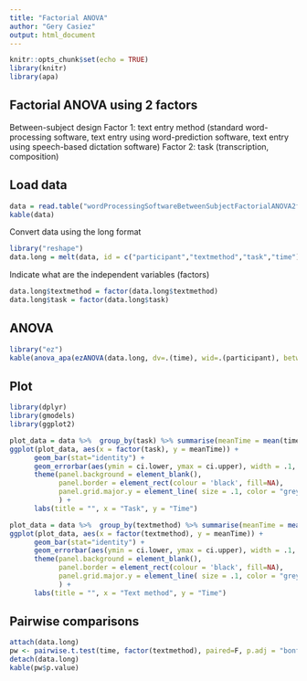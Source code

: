 ```yaml
---
title: "Factorial ANOVA"
author: "Gery Casiez"
output: html_document
---
```


```r
knitr::opts_chunk$set(echo = TRUE)
library(knitr)
library(apa)
```

## Factorial ANOVA using 2 factors

Between-subject design 
Factor 1: text entry method (standard word-processing software, text entry using word-prediction software, text entry using speech-based dictation software)
Factor 2: task (transcription, composition)

## Load data

```r
data = read.table("wordProcessingSoftwareBetweenSubjectFactorialANOVA2factors.csv", header=TRUE, sep=",")
kable(data)
```


Convert data using the long format
```r
library("reshape")
data.long = melt(data, id = c("participant","textmethod","task","time"))
```

Indicate what are the independent variables (factors)
```r
data.long$textmethod = factor(data.long$textmethod)
data.long$task = factor(data.long$task)
```

## ANOVA
```r
library("ez")
kable(anova_apa(ezANOVA(data.long, dv=.(time), wid=.(participant), between=.(textmethod,task), detailed=TRUE)))
```

## Plot


```r
library(dplyr)
library(gmodels)
library(ggplot2)

plot_data = data %>%  group_by(task) %>% summarise(meanTime = mean(time), ci.lower = ci(time)["CI lower"], ci.upper = ci(time)["CI upper"])
ggplot(plot_data, aes(x = factor(task), y = meanTime)) +
      geom_bar(stat="identity") +
      geom_errorbar(aes(ymin = ci.lower, ymax = ci.upper), width = .1, position = position_dodge(.05)) +
      theme(panel.background = element_blank(),
            panel.border = element_rect(colour = 'black', fill=NA),
            panel.grid.major.y = element_line( size = .1, color = "grey")
            ) +
      labs(title = "", x = "Task", y = "Time")

```

```r

plot_data = data %>%  group_by(textmethod) %>% summarise(meanTime = mean(time), ci.lower = ci(time)["CI lower"], ci.upper = ci(time)["CI upper"])
ggplot(plot_data, aes(x = factor(textmethod), y = meanTime)) +
      geom_bar(stat="identity") +
      geom_errorbar(aes(ymin = ci.lower, ymax = ci.upper), width = .1, position = position_dodge(.05)) +
      theme(panel.background = element_blank(),
            panel.border = element_rect(colour = 'black', fill=NA),
            panel.grid.major.y = element_line( size = .1, color = "grey")
            ) +
      labs(title = "", x = "Text method", y = "Time")

```

## Pairwise comparisons

```r
attach(data.long)
pw <- pairwise.t.test(time, factor(textmethod), paired=F, p.adj = "bonferroni")
detach(data.long)
kable(pw$p.value)
```